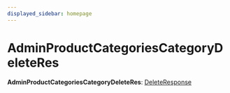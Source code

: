 ```yaml
---
displayed_sidebar: homepage
---
```



# AdminProductCategoriesCategoryDeleteRes

 **AdminProductCategoriesCategoryDeleteRes**: [DeleteResponse](../interfaces/medusa.DeleteResponse.mdx)
